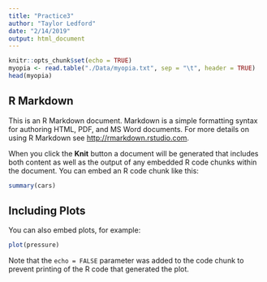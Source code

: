 ```yaml
---
title: "Practice3"
author: "Taylor Ledford"
date: "2/14/2019"
output: html_document
---
```


```r
knitr::opts_chunk$set(echo = TRUE)
myopia <- read.table("./Data/myopia.txt", sep = "\t", header = TRUE)
head(myopia)
```

## R Markdown

This is an R Markdown document. Markdown is a simple formatting syntax for authoring HTML, PDF, and MS Word documents. For more details on using R Markdown see <http://rmarkdown.rstudio.com>.

When you click the **Knit** button a document will be generated that includes both content as well as the output of any embedded R code chunks within the document. You can embed an R code chunk like this:

```r
summary(cars)
```

## Including Plots

You can also embed plots, for example:

```r
plot(pressure)
```

Note that the `echo = FALSE` parameter was added to the code chunk to prevent printing of the R code that generated the plot.
